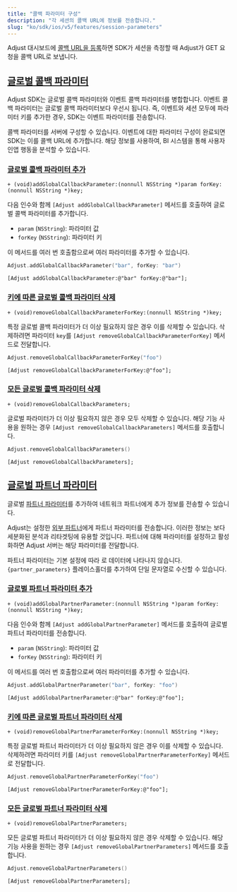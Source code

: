 ```yaml
---
title: "콜백 파라미터 구성"
description: "각 세션의 콜백 URL에 정보를 전송합니다."
slug: "ko/sdk/ios/v5/features/session-parameters"
---
```


Adjust 대시보드에 [콜백 URL을 등록](https://help.adjust.com/ko/article/recommended-placeholders-callbacks)하면 SDK가 세션을 측정할 때 Adjust가 GET 요청을 콜백 URL로 보냅니다.

## [글로벌 콜백 파라미터](global-callback-parameters)

<Callout type="note">

Adjust SDK는 글로벌 콜백 파라미터와 이벤트 콜백 파라미터를 병합합니다. 이벤트 콜백 파라미터는 글로벌 콜백 파라미터보다 우선시 됩니다. 즉, 이벤트와 세션 모두에 파라미터 키를 추가한 경우, SDK는 이벤트 파라미터를 전송합니다.

</Callout>

콜백 파라미터를 서버에 구성할 수 있습니다. 이벤트에 대한 파라미터 구성이 완료되면 SDK는 이를 콜백 URL에 추가합니다. 해당 정보를 사용하여, BI 시스템을 통해 사용자 인앱 행동을 분석할 수 있습니다.

### [글로벌 콜백 파라미터 추가](add-global-callback-parameters)

<CodeBlock title="메서드 서명">

```objc
+ (void)addGlobalCallbackParameter:(nonnull NSString *)param forKey:(nonnull NSString *)key;
```

</CodeBlock>

다음 인수와 함께 `[Adjust addGlobalCallbackParameter]` 메서드를 호출하여 글로벌 콜백 파라미터를 추가합니다.

-  `param` \(`NSString`\): 파라미터 값
-  `forKey` \(`NSString`\): 파라미터 키

이 메서드를 여러 번 호출함으로써 여러 파라미터를 추가할 수 있습니다.

<Tabs>
<Tab title="Swift" sync="swift">

```swift
Adjust.addGlobalCallbackParameter("bar", forKey: "bar")
```

</Tab>
<Tab title="Objective-C" sync="objc">

```objc
[Adjust addGlobalCallbackParameter:@"bar" forKey:@"bar"];
```

</Tab>
</Tabs>

### [키에 따른 글로벌 콜백 파라미터 삭제](remove-global-callback-parameter-by-key)

<CodeBlock title="메서드 서명">

```objc
+ (void)removeGlobalCallbackParameterForKey:(nonnull NSString *)key;
```

</CodeBlock>

특정 글로벌 콜백 파라미터가 더 이상 필요하지 않은 경우 이를 삭제할 수 있습니다. 삭제하려면 파라미터 `key`를 `[Adjust removeGlobalCallbackParameterForKey]` 메서드로 전달합니다.

<Tabs>
<Tab title="Swift" sync="swift">

```swift
Adjust.removeGlobalCallbackParameterForKey("foo")
```

</Tab>
<Tab title="Objective-C" sync="objc">

```objc
[Adjust removeGlobalCallbackParameterForKey:@"foo"];
```

</Tab>
</Tabs>

### [모든 글로벌 콜백 파라미터 삭제](remove-all-global-callback-parameters)

<CodeBlock title="메서드 서명">

```objc
+ (void)removeGlobalCallbackParameters;
```

</CodeBlock>

글로벌 파라미터가 더 이상 필요하지 않은 경우 모두 삭제할 수 있습니다. 해당 기능 사용을 원하는 경우 `[Adjust removeGlobalCallbackParameters]` 메서드를 호출합니다.

<Tabs>
<Tab title="Swift" sync="swift">

```swift
Adjust.removeGlobalCallbackParameters()
```

</Tab>
<Tab title="Objective-C" sync="objc">

```objc
[Adjust removeGlobalCallbackParameters];
```

</Tab>
</Tabs>

## [글로벌 파트너 파라미터](global-partner-parameters)

글로벌 [파트너 파라미터](https://help.adjust.com/ko/article/data-sharing-ad-network#map-parameters)를 추가하여 네트워크 파트너에게 추가 정보를 전송할 수 있습니다.

Adjust는 설정한 [외부 파트너](https://help.adjust.com/ko/article/integrated-partners)에게 파트너 파라미터를 전송합니다. 이러한 정보는 보다 세분화된 분석과 리타겟팅에 유용할 것입니다. 파트너에 대해 파라미터를 설정하고 활성화하면 Adjust 서버는 해당 파라미터를 전달합니다.

<Callout type="note">

파트너 파라미터는 기본 설정에 따라 로 데이터에 나타나지 않습니다. `{partner_parameters}` 플레이스홀더를 추가하여 단일 문자열로 수신할 수 있습니다.

</Callout>

### [글로벌 파트너 파라미터 추가](add-global-partner-parameters)

<CodeBlock title="메서드 서명">

```objc
+ (void)addGlobalPartnerParameter:(nonnull NSString *)param forKey:(nonnull NSString *)key;
```

</CodeBlock>

다음 인수와 함께 `[Adjust addGlobalPartnerParameter]` 메서드를 호출하여 글로벌 파트너 파라미터를 전송합니다.

-  `param` \(`NSString`\): 파라미터 값
-  `forKey` \(`NSString`\): 파라미터 키

이 메서드를 여러 번 호출함으로써 여러 파라미터를 추가할 수 있습니다.

<Tabs>
<Tab title="Swift" sync="swift">

```swift
Adjust.addGlobalPartnerParameter("bar", forKey: "foo")
```

</Tab>
<Tab title="Objective-C" sync="objc">

```objc
[Adjust addGlobalPartnerParameter:@"bar" forKey:@"foo"];
```

</Tab>
</Tabs>

### [키에 따른 글로벌 파트너 파라미터 삭제](remove-global-partner-parameter-by-key)

<CodeBlock title="메서드 서명">

```objc
+ (void)removeGlobalPartnerParameterForKey:(nonnull NSString *)key;
```

</CodeBlock>

특정 글로벌 파트너 파라미터가 더 이상 필요하지 않은 경우 이를 삭제할 수 있습니다. 삭제하려면 파라미터 키를 `[Adjust removeGlobalPartnerParameterForKey]` 메서드로 전달합니다.

<Tabs>
<Tab title="Swift" sync="swift">

```swift
Adjust.removeGlobalPartnerParameterForKey("foo")
```

</Tab>
<Tab title="Objective-C" sync="objc">

```objc
[Adjust removeGlobalPartnerParameterForKey:@"foo"];
```

</Tab>
</Tabs>

### [모든 글로벌 파트너 파라미터 삭제](remove-all-global-partner-parameters)

<CodeBlock title="메서드 서명">

```objc
+ (void)removeGlobalPartnerParameters;
```

</CodeBlock>

모든 글로벌 파트너 파라미터가 더 이상 필요하지 않은 경우 삭제할 수 있습니다. 해당 기능 사용을 원하는 경우 `[Adjust removeGlobalPartnerParameters]` 메서드를 호출합니다.

<Tabs>
<Tab title="Swift" sync="swift">

```swift
Adjust.removeGlobalPartnerParameters()
```

</Tab>
<Tab title="Objective-C" sync="objc">

```objc
[Adjust removeGlobalPartnerParameters];
```

</Tab>
</Tabs>
